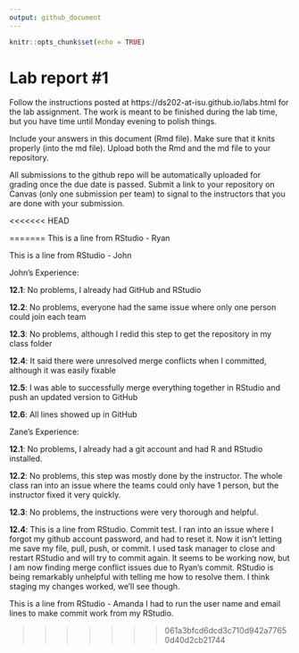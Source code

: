 ```yaml
---
output: github_document
---
```


<!-- README.md is generated from README.Rmd. Please edit the README.Rmd file -->


```r
knitr::opts_chunk$set(echo = TRUE)
```

# Lab report #1

Follow the instructions posted at https://ds202-at-isu.github.io/labs.html for the lab assignment. The work is meant to be finished during the lab time, but you have time until Monday evening to polish things.

Include your answers in this document (Rmd file). Make sure that it knits properly (into the md file). Upload both the Rmd and the md file to your repository.  

All submissions to the github repo will be automatically uploaded for grading once the due date is passed.
Submit a link to your repository on Canvas (only one submission per team) to signal to the instructors that you are done with your submission.


<<<<<<< HEAD


=======
This is a line from RStudio - Ryan

This is a line from RStudio - John

John's Experience:

  **12.1**: No problems, I already had GitHub and RStudio
  
  **12.2**: No problems, everyone had the same issue where only one person could join each team
  
  **12.3**: No problems, although I redid this step to get the repository in my class folder
  
  **12.4**: It said there were unresolved merge conflicts when I committed, although it was easily fixable
  
  **12.5**: I was able to successfully merge everything together in RStudio and push an updated version to GitHub
  
  **12.6**: All lines showed up in GitHub

Zane's Experience:

  **12.1**: No problems, I already had a git account and had R and RStudio installed.
  
  **12.2**: No problems, this step was mostly done by the instructor. The whole class ran into an issue where the teams could only have 1 person, but the instructor fixed it very quickly.
  
  **12.3**: No problems, the instructions were very thorough and helpful.
  
  **12.4**: This is a line from RStudio. Commit test. I ran into an issue where I forgot my github account password, and had to reset it. Now it isn't letting me save my file, pull, push, or commit. I used task manager to close and restart RStudio and will try to commit again. It seems to be working now, but I am now finding merge conflict issues due to Ryan's commit. RStudio is being remarkably unhelpful with telling me how to resolve them. I think staging my changes worked, we'll see though.
  
  
  This is a line from RStudio - Amanda
  I had to run the user name and email lines to make commit work from my RStudio.

>>>>>>> 061a3bfcd6dcd3c710d942a77650d40d2cb21744
